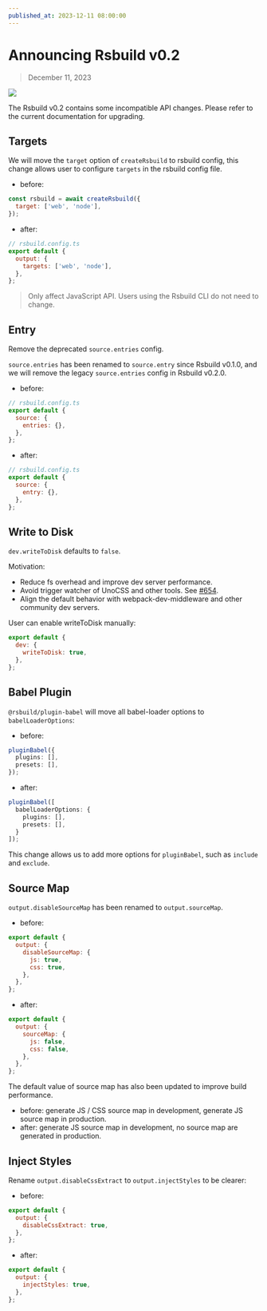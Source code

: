 ```yaml
---
published_at: 2023-12-11 08:00:00
---
```


# Announcing Rsbuild v0.2

> December 11, 2023

![](https://assets.rspack.dev/rsbuild/rsbuild-banner-v0-2.png)

The Rsbuild v0.2 contains some incompatible API changes. Please refer to the current documentation for upgrading.

## Targets

We will move the `target` option of `createRsbuild` to rsbuild config, this change allows user to configure `targets` in the rsbuild config file.

- before:

```js
const rsbuild = await createRsbuild({
  target: ['web', 'node'],
});
```

- after:

```js
// rsbuild.config.ts
export default {
  output: {
    targets: ['web', 'node'],
  },
};
```

> Only affect JavaScript API. Users using the Rsbuild CLI do not need to change.

## Entry

Remove the deprecated `source.entries` config.

`source.entries` has been renamed to `source.entry` since Rsbuild v0.1.0, and we will remove the legacy `source.entries` config in Rsbuild v0.2.0.

- before:

```js
// rsbuild.config.ts
export default {
  source: {
    entries: {},
  },
};
```

- after:

```js
// rsbuild.config.ts
export default {
  source: {
    entry: {},
  },
};
```

## Write to Disk

`dev.writeToDisk` defaults to `false`.

Motivation:

- Reduce fs overhead and improve dev server performance.
- Avoid trigger watcher of UnoCSS and other tools. See [#654](https://github.com/web-infra-dev/rsbuild/issues/654).
- Align the default behavior with webpack-dev-middleware and other community dev servers.

User can enable writeToDisk manually:

```js
export default {
  dev: {
    writeToDisk: true,
  },
};
```

## Babel Plugin

`@rsbuild/plugin-babel` will move all babel-loader options to `babelLoaderOptions`:

- before:

```ts
pluginBabel({
  plugins: [],
  presets: [],
});
```

- after:

```ts
pluginBabel([
  babelLoaderOptions: {
    plugins: [],
    presets: [],
  }
]);
```

This change allows us to add more options for `pluginBabel`, such as `include` and `exclude`.

## Source Map

`output.disableSourceMap` has been renamed to `output.sourceMap`.

- before:

```js
export default {
  output: {
    disableSourceMap: {
      js: true,
      css: true,
    },
  },
};
```

- after:

```js
export default {
  output: {
    sourceMap: {
      js: false,
      css: false,
    },
  },
};
```

The default value of source map has also been updated to improve build performance.

- before: generate JS / CSS source map in development, generate JS source map in production.
- after: generate JS source map in development, no source map are generated in production.

## Inject Styles

Rename `output.disableCssExtract` to `output.injectStyles` to be clearer:

- before:

```js
export default {
  output: {
    disableCssExtract: true,
  },
};
```

- after:

```js
export default {
  output: {
    injectStyles: true,
  },
};
```
